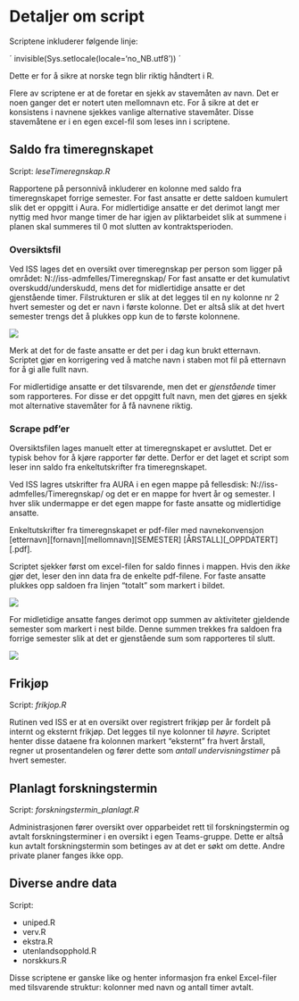 # Detaljer om script

Scriptene inkluderer følgende linje:

´ invisible(Sys.setlocale(locale='no_NB.utf8')) ´

Dette er for å sikre at norske tegn blir riktig håndtert i R.

Flere av scriptene er at de foretar en sjekk av stavemåten av navn. Det er noen ganger det er notert uten mellomnavn etc. For å sikre at det er konsistens i navnene sjekkes vanlige alternative stavemåter. Disse stavemåtene er i en egen excel-fil som leses inn i scriptene. 


## Saldo fra timeregnskapet

Script: *leseTimeregnskap.R*

Rapportene på personnivå inkluderer en kolonne med saldo fra timeregnskapet forrige semester. For fast ansatte er dette saldoen kumulert slik det er oppgitt i Aura. For midlertidige ansatte er det derimot langt mer nyttig med hvor mange timer de har igjen av pliktarbeidet slik at summene i planen skal summeres til 0 mot slutten av kontraktsperioden.

### Oversiktsfil

Ved ISS lages det en oversikt over timeregnskap per person som ligger på området: N://iss-admfelles/Timeregnskap/ For fast ansatte er det kumulativt overskudd/underskudd, mens det for midlertidige ansatte er det gjenstående timer. Filstrukturen er slik at det legges til en ny kolonne nr 2 hvert semester og det er navn i første kolonne. Det er altså slik at det hvert semester trengs det å plukkes opp kun de to første kolonnene.

![](bilder/timergnskap_saldofil.png)

Merk at det for de faste ansatte er det per i dag kun brukt etternavn. Scriptet gjør en korrigering ved å matche navn i staben mot fil på etternavn for å gi alle fullt navn.

For midlertidige ansatte er det tilsvarende, men det er *gjenstående* timer som rapporteres. For disse er det oppgitt fult navn, men det gjøres en sjekk mot alternative stavemåter for å få navnene riktig.

### Scrape pdf'er

Oversiktsfilen lages manuelt etter at timeregnskapet er avsluttet. Det er typisk behov for å kjøre rapporter før dette. Derfor er det laget et script som leser inn saldo fra enkeltutskrifter fra timeregnskapet.

Ved ISS lagres utskrifter fra AURA i en egen mappe på fellesdisk: N://iss-admfelles/Timeregnskap/ og det er en mappe for hvert år og semester. I hver slik undermappe er det egen mappe for faste ansatte og midlertidige ansatte.

Enkeltutskrifter fra timeregnskapet er pdf-filer med navnekonvensjon \[etternavn\]\[fornavn\]\[mellomnavn\]\[SEMESTER\] \[ÅRSTALL\]\[\_OPPDATERT\]\[.pdf\].

Scriptet sjekker først om excel-filen for saldo finnes i mappen. Hvis den *ikke* gjør det, leser den inn data fra de enkelte pdf-filene. For faste ansatte plukkes opp saldoen fra linjen "totalt" som markert i bildet.

![](bilder/timeregnskap_pdf.png)

For midletidige ansatte fanges derimot opp summen av aktiviteter gjeldende semester som markert i nest bilde. Denne summen trekkes fra saldoen fra forrige semester slik at det er gjenstående sum som rapporteres til slutt.

![](bilder/timeregnskap2_pdf.png)


## Frikjøp 

Script: *frikjop.R*

Rutinen ved ISS er at en oversikt over registrert frikjøp per år fordelt på internt og eksternt frikjøp. Det legges til nye kolonner til *høyre*. Scriptet henter disse dataene fra kolonnen markert "eksternt" fra hvert årstall, regner ut prosentandelen og fører dette som *antall undervisningstimer* på hvert semester. 


## Planlagt forskningstermin 
Script: *forskningstermin_planlagt.R*

Administrasjonen fører oversikt over opparbeidet rett til forskningstermin og avtalt forskningsterminer i en oversikt i egen Teams-gruppe. Dette er altså kun avtalt forskningstermin som betinges av at det er søkt om dette. Andre private planer fanges ikke opp. 


## Diverse andre data
Script: 

- uniped.R
- verv.R
- ekstra.R
- utenlandsopphold.R
- norskkurs.R

Disse scriptene er ganske like og henter informasjon fra enkel Excel-filer med tilsvarende struktur: kolonner med navn og antall timer avtalt. 


